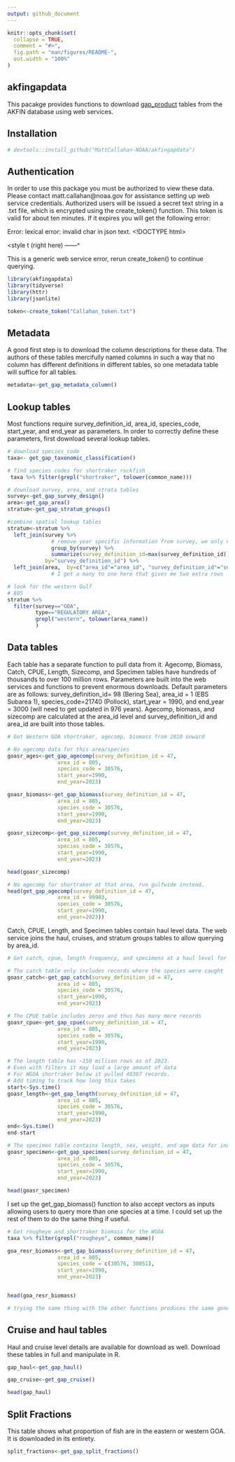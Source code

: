 ```yaml
---
output: github_document
---
```


```r
knitr::opts_chunk$set(
  collapse = TRUE,
  comment = "#>",
  fig.path = "man/figures/README-",
  out.width = "100%"
)
```

## akfingapdata

<!-- badges: start -->
<!-- badges: end -->

This pacakge provides functions to download [gap_product](https://afsc-gap-products.github.io/gap_products/) tables from the AKFIN database using web services. 

## Installation
``` r
# devtools::install_github("MattCallahan-NOAA/akfingapdata")
```

## Authentication

In order to use this package you must be authorized to view these data.
Please contact matt.callahan@noaa.gov for assistance setting up web service credentials.
Authorized users will be issued a secret text string in a .txt file, which is encrypted using the create_token() function.
This token is valid for about ten minutes. If it expires you will get the following error:

Error: lexical error: invalid char in json text.
                                       <!DOCTYPE html> <html> <style t
                     (right here) ------^
                     
This is a generic web service error, rerun create_token() to continue querying.

```r
library(akfingapdata)
library(tidyverse)
library(httr)
library(jsonlite)

token<-create_token("Callahan_token.txt")

```

## Metadata
A good first step is to download the column descriptions for these data.
The authors of these tables mercifully named columns in such a way that no column has different definitions in different tables, so one metadata table will suffice for all tables. 

```r
metadata<-get_gap_metadata_column()

```

## Lookup tables

Most functions require survey_definition_id, area_id, species_code, start_year, and end_year as parameters. 
In order to correctly define these parameters, first download several lookup tables. 

```r
# download species_code
taxa<- get_gap_taxonomic_classification()

# find species codes for shortraker rockfish
 taxa %>% filter(grepl("shortraker", tolower(common_name)))
```

```r
# download survey, area, and strata tables
survey<-get_gap_survey_design()
area<-get_gap_area()
stratum<-get_gap_stratum_groups()

#combine spatial lookup tables
stratum<-stratum %>%
  left_join(survey %>%
              # remove year specific information from survey, we only need the region codes
              group_by(survey) %>%
              summarize(survey_definition_id=max(survey_definition_id)), 
            by="survey_definition_id") %>%
  left_join(area,  by=c("area_id"="area_id", "survey_definition_id"="survey_definition_id", "design_year"="design_year"))
              # I get a many to one here that gives me two extra rows

# look for the western Gulf
# 805
stratum %>%
  filter(survey=="GOA",
         type=="REGULATORY AREA",
         grepl("western", tolower(area_name))
         )
```

## Data tables
Each table has a separate function to pull data from it.
Agecomp, Biomass, Catch, CPUE, Length, Sizecomp, and Specimen tables have hundreds of thousands to over 100 million rows.
Parameters are built into the web services and functions to prevent enormous downloads.
Default parameters are as follows: survey_definition_id= 98 (Bering Sea), area_id = 1 (EBS Subarea 1), species_code=21740 (Pollock), start_year = 1990, and end_year = 3000 (will need to get updated in 976 years).
Agecomp, biomass, and sizecomp are calculated at the area_id level and survey_definition_id and area_id are built into those tables.

```r
# Get Western GOA shortraker, agecomp, biomass from 2010 onward

# No agecomp data for this area/species
goasr_ages<-get_gap_agecomp(survey_definition_id = 47,
                area_id = 805,
                species_code = 30576,
                start_year=1990,
                end_year=2023)

goasr_biomass<-get_gap_biomass(survey_definition_id = 47,
                area_id = 805,
                species_code = 30576,
                start_year=1990,
                end_year=2023)

goasr_sizecomp<-get_gap_sizecomp(survey_definition_id = 47,
                area_id = 805,
                species_code = 30576,
                start_year=1990,
                end_year=2023)

head(goasr_sizecomp)

```

```r
# No agecomp for shortraker at that area, run gulfwide instead.
head(get_gap_agecomp(survey_definition_id = 47,
                area_id = 99903,
                species_code = 30576,
                start_year=1990,
                end_year=2023))
```



Catch, CPUE, Length, and Specimen tables contain haul level data.
The web service joins the haul, cruises, and stratum groups tables to allow querying by area_id.

```r
# Get catch, cpue, length frequency, and specimens at a haul level for Western GOA shortraker

# The catch table only includes records where the species were caught
goasr_catch<-get_gap_catch(survey_definition_id = 47,
                area_id = 805,
                species_code = 30576,
                start_year=1990,
                end_year=2023)

# The CPUE table includes zeros and thus has many more records
goasr_cpue<-get_gap_cpue(survey_definition_id = 47,
                area_id = 805,
                species_code = 30576,
                start_year=1990,
                end_year=2023)

# The length table has ~150 million rows as of 2023. 
# Even with filters it may load a large amount of data
# For WGOA shortraker below it pulled 40367 records. 
# Add timing to track how long this takes
start<-Sys.time()
goasr_length<-get_gap_length(survey_definition_id = 47,
                area_id = 805,
                species_code = 30576,
                start_year=1990,
                end_year=2023)
end<-Sys.time()
end-start

# The specimen table contains length, sex, weight, and age data for individual fish.
goasr_specimen<-get_gap_specimen(survey_definition_id = 47,
                area_id = 805,
                species_code = 30576,
                start_year=1990,
                end_year=2023)

head(goasr_specimen)
```

I set up the get_gap_biomass() function to also accept vectors as inputs allowing users to query more than one species at a time. I could set up the rest of them to do the same thing if useful. 

```r
# Get rougheye and shortraker biomass for the WGOA
taxa %>% filter(grepl("rougheye", common_name))

goa_resr_biomass<-get_gap_biomass(survey_definition_id = 47,
                area_id = 805,
                species_code = c(30576, 30051),
                start_year=1990,
                end_year=2023)


head(goa_resr_biomass)

# trying the same thing with the other functions produces the same generic error as when the token is expired.

```

## Cruise and haul tables
Haul and cruise level details are available for download as well.
Download these tables in full and manipulate in R. 
```r
gap_haul<-get_gap_haul()

gap_cruise<-get_gap_cruise()

head(gap_haul)

```


## Split Fractions
This table shows what proportion of fish are in the eastern or western GOA. 
It is downloaded in its entirety.
```r
split_fractions<-get_gap_split_fractions()
```


